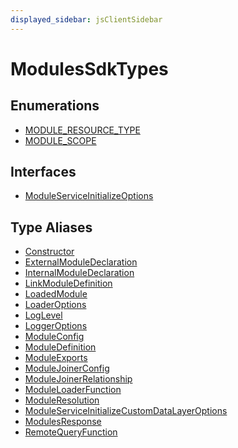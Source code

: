 ```yaml
---
displayed_sidebar: jsClientSidebar
---
```



# ModulesSdkTypes

## Enumerations

- [MODULE\_RESOURCE\_TYPE](../../ModulesSdkTypes/enums/internal.internal-1.ModulesSdkTypes.MODULE_RESOURCE_TYPE.mdx)
- [MODULE\_SCOPE](../../ModulesSdkTypes/enums/internal.internal-1.ModulesSdkTypes.MODULE_SCOPE.mdx)

## Interfaces

- [ModuleServiceInitializeOptions](../../ModulesSdkTypes/interfaces/internal.internal-1.ModulesSdkTypes.ModuleServiceInitializeOptions.mdx)

## Type Aliases

- [Constructor](../../ModulesSdkTypes/types/internal.internal-1.ModulesSdkTypes.Constructor.mdx)
- [ExternalModuleDeclaration](../../ModulesSdkTypes/types/internal.internal-1.ModulesSdkTypes.ExternalModuleDeclaration.mdx)
- [InternalModuleDeclaration](../../ModulesSdkTypes/types/internal.internal-1.ModulesSdkTypes.InternalModuleDeclaration.mdx)
- [LinkModuleDefinition](../../ModulesSdkTypes/types/internal.internal-1.ModulesSdkTypes.LinkModuleDefinition.mdx)
- [LoadedModule](../../ModulesSdkTypes/types/internal.internal-1.ModulesSdkTypes.LoadedModule.mdx)
- [LoaderOptions](../../ModulesSdkTypes/types/internal.internal-1.ModulesSdkTypes.LoaderOptions.mdx)
- [LogLevel](../../ModulesSdkTypes/types/internal.internal-1.ModulesSdkTypes.LogLevel.mdx)
- [LoggerOptions](../../ModulesSdkTypes/types/internal.internal-1.ModulesSdkTypes.LoggerOptions.mdx)
- [ModuleConfig](../../ModulesSdkTypes/types/internal.internal-1.ModulesSdkTypes.ModuleConfig.mdx)
- [ModuleDefinition](../../ModulesSdkTypes/types/internal.internal-1.ModulesSdkTypes.ModuleDefinition.mdx)
- [ModuleExports](../../ModulesSdkTypes/types/internal.internal-1.ModulesSdkTypes.ModuleExports.mdx)
- [ModuleJoinerConfig](../../ModulesSdkTypes/types/internal.internal-1.ModulesSdkTypes.ModuleJoinerConfig.mdx)
- [ModuleJoinerRelationship](../../ModulesSdkTypes/types/internal.internal-1.ModulesSdkTypes.ModuleJoinerRelationship.mdx)
- [ModuleLoaderFunction](../../ModulesSdkTypes/types/internal.internal-1.ModulesSdkTypes.ModuleLoaderFunction.mdx)
- [ModuleResolution](../../ModulesSdkTypes/types/internal.internal-1.ModulesSdkTypes.ModuleResolution.mdx)
- [ModuleServiceInitializeCustomDataLayerOptions](../../ModulesSdkTypes/types/internal.internal-1.ModulesSdkTypes.ModuleServiceInitializeCustomDataLayerOptions.mdx)
- [ModulesResponse](../../ModulesSdkTypes/types/internal.internal-1.ModulesSdkTypes.ModulesResponse.mdx)
- [RemoteQueryFunction](../../ModulesSdkTypes/types/internal.internal-1.ModulesSdkTypes.RemoteQueryFunction.mdx)
